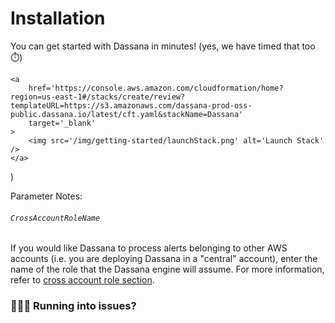 # Installation

You can get started with Dassana in minutes! (yes, we have timed that too ⏱️)

	<a
		href='https://console.aws.amazon.com/cloudformation/home?region=us-east-1#/stacks/create/review?templateURL=https://s3.amazonaws.com/dassana-prod-oss-public.dassana.io/latest/cft.yaml&stackName=Dassana'
		target='_blank'
	>
		<img src='/img/getting-started/launchStack.png' alt='Launch Stack' />
	</a>
)

<LaunchStack />

Parameter Notes:

###### `CrossAccountRoleName`

If you would like Dassana to process alerts belonging to other AWS accounts (i.e. you are deploying Dassana in a "central" account), enter the name of the role that the Dassana engine will assume.
For more information, refer to [cross account role section](./aws-cross-account-role).

### 🏃🏽‍♂️ Running into issues?


<Help />
